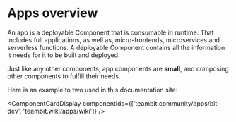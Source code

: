 
# Apps overview

An app is a deployable Component that is consumable in runtime. That includes full applications, as well as, micro-frontends, microservices and serverless functions. A deployable Component contains all the information it needs for it to be built and deployed.

Just like any other components, app components are **small**, and composing other components to fulfill their needs.

Here is an example to two used in this documentation site:

<ComponentCardDisplay componentIds={['teambit.community/apps/bit-dev', 'teambit.wiki/apps/wiki']} />
